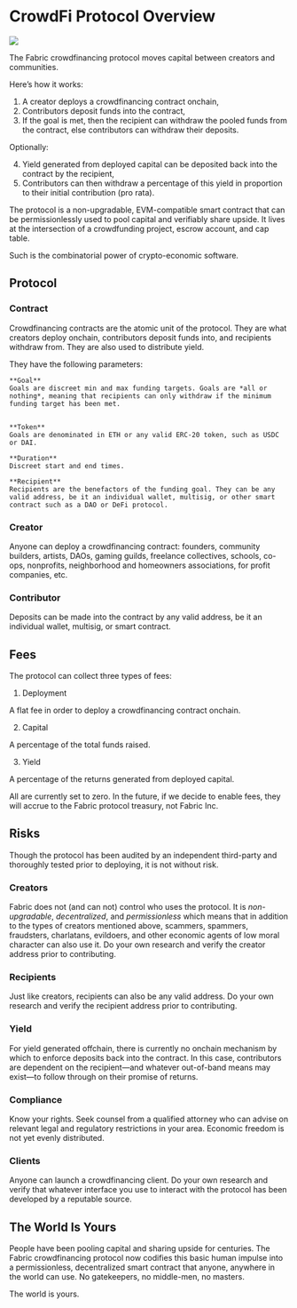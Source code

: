 # CrowdFi Protocol Overview

![](/campaign_arch.png)


The Fabric crowdfinancing protocol moves capital between creators and communities.

Here’s how it works:

1. A creator deploys a crowdfinancing contract onchain,
2. Contributors deposit funds into the contract,
3. If the goal is met, then the recipient can withdraw the pooled funds from the contract, else contributors can withdraw their deposits.

Optionally:

4. Yield generated from deployed capital can be deposited back into the contract by the recipient,
5. Contributors can then withdraw a percentage of this yield in proportion to their initial contribution (pro rata).

The protocol is a non-upgradable, EVM-compatible smart contract that can be permissionlessly used to pool capital and verifiably share upside. It lives at the intersection of a crowdfunding project, escrow account, and cap table.

Such is the combinatorial power of crypto-economic software.


## Protocol

### Contract

Crowdfinancing contracts are the atomic unit of the protocol. They are what creators deploy onchain, contributors deposit funds into, and recipients withdraw from. They are also used to distribute yield.

They have the following parameters:


    **Goal**
    Goals are discreet min and max funding targets. Goals are *all or nothing*, meaning that recipients can only withdraw if the minimum funding target has been met.


    **Token**
    Goals are denominated in ETH or any valid ERC-20 token, such as USDC or DAI.

    **Duration**
    Discreet start and end times.

    **Recipient**
    Recipients are the benefactors of the funding goal. They can be any valid address, be it an individual wallet, multisig, or other smart contract such as a DAO or DeFi protocol.


### Creator

Anyone can deploy a crowdfinancing contract: founders, community builders, artists, DAOs, gaming guilds, freelance collectives, schools, co-ops, nonprofits, neighborhood and homeowners associations, for profit companies, etc.


### Contributor

Deposits can be made into the contract by any valid address, be it an individual wallet, multisig, or smart contract.


## Fees

The protocol can collect three types of fees:


1. Deployment

A flat fee in order to deploy a crowdfinancing contract onchain.


2. Capital

A percentage of the total funds raised.


3. Yield

A percentage of the returns generated from deployed capital.

All are currently set to zero. In the future, if we decide to enable fees, they will accrue to the Fabric protocol treasury, not Fabric Inc.

## Risks

Though the protocol has been audited by an independent third-party and thoroughly tested prior to deploying, it is not without risk.


### Creators

Fabric does not (and can not) control who uses the protocol. It is *non-upgradable*, *decentralized*, and *permissionless* which means that in addition to the types of creators mentioned above, scammers, spammers, fraudsters, charlatans, evildoers, and other economic agents of low moral character can also use it. Do your own research and verify the creator address prior to contributing.


### Recipients

Just like creators, recipients can also be any valid address. Do your own research and verify the recipient address prior to contributing.


### Yield

For yield generated offchain, there is currently no onchain mechanism by which to enforce deposits back into the contract. In this case, contributors are dependent on the recipient—and whatever out-of-band means may exist—to follow through on their promise of returns.


### Compliance

Know your rights. Seek counsel from a qualified attorney who can advise on relevant legal and regulatory restrictions in your area. Economic freedom is not yet evenly distributed.


### Clients

Anyone can launch a crowdfinancing client. Do your own research and verify that whatever interface you use to interact with the protocol has been developed by a reputable source.


## The World Is Yours

People have been pooling capital and sharing upside for centuries. The Fabric crowdfinancing protocol now codifies this basic human impulse into a permissionless, decentralized smart contract that anyone, anywhere in the world can use. No gatekeepers, no middle-men, no masters.

The world is yours.
